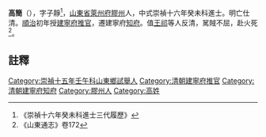 {{明清人物信息框
| 姓名 = 高簡
| 原名 =
| 圖片名稱= 
| 圖片大小 =
| 圖片說明 = 
| 最高職務 = 大清建寧府知府
| 國家 = 
| 爵位 =
| 籍貫 = [[山東省|山東省]][[萊州府|萊州府]][[膠州|膠州]]
| 族裔 = 
| 旗籍 = 
| 字號 = 
| 諡號 =
| 出生日期 =  
| 出生地點 = 明[[山東省|山東省]][[萊州府|萊州府]][[膠州|膠州]]
| 逝世日期 = 順治年間
| 逝世地點 = 清[[福建省|福建省]][[建寧府|建寧府]]
| 墓葬 =
| 配偶 =  
| 親屬 = 父親[[高允茲|高允茲]]
| 出身 =
* 崇禎十六年癸未科進士
| 經歷 =
| 著作 =  
*
*
*
}}
'''高簡'''（{{bd|1621年||1647年||}}），字子靜<ref>《崇禎十六年癸未科進士三代履歷》</ref>，[[山東省|山東省]][[萊州府|萊州府]][[膠州|膠州]]人，中式崇禎十六年癸未科進士。明亡仕清。[[順治|順治]]初年授[[建寧府|建寧府]][[推官|推官]]，遷建寧府[[知府|知府]]。值[[王祁|王祁]]等人反清，駡賊不屈，赴火死<ref>《山東通志》卷172</ref>。

==註釋==
{{reflist}}

{{崇禎十六年癸未科殿试金榜}}
{{清朝官员小作品}}
{{DEFAULTSORT:Gao高}}
[[Category:崇禎十五年壬午科山東鄉試舉人|Category:崇禎十五年壬午科山東鄉試舉人]]
[[Category:清朝建寧府推官|Category:清朝建寧府推官]]
[[Category:清朝建寧府知府|Category:清朝建寧府知府]]
[[Category:膠州人|Category:膠州人]]
[[Category:高姓|Category:高姓]]